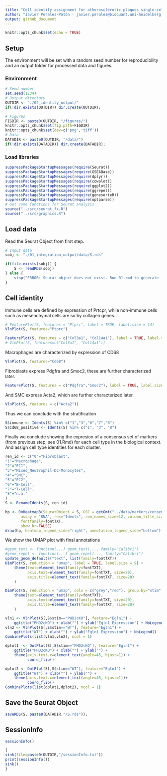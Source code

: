 ```yaml
---
title: "Cell identify assignment for atherosclerotic plaques single-cell RNAseq samples"
author: "Javier Perales-Patón - javier.perales@bioquant.uni-heidelberg.de - ORCID: 0000-0003-0780-6683" 
output: github_document
---
```


```r
knitr::opts_chunk$set(echo = TRUE)
```
## Setup
The environment will be set with a random seed number for reproducibility and an output folder
for processed data and figures.

### Environment
```r
# Seed number
set.seed(1234)
# Output directory
OUTDIR <- "./02_identity_output/"
if(!dir.exists(OUTDIR)) dir.create(OUTDIR);

# Figures
FIGDIR <- paste0(OUTDIR, "/figures/")
knitr::opts_chunk$set(fig.path=FIGDIR)
knitr::opts_chunk$set(dev=c('png','tiff'))
# Data
DATADIR <- paste0(OUTDIR, "/data/")
if(!dir.exists(DATADIR)) dir.create(DATADIR);
```

### Load libraries
```r
suppressPackageStartupMessages(require(Seurat))
suppressPackageStartupMessages(require(GSEABase))
suppressPackageStartupMessages(require(dplyr))
suppressPackageStartupMessages(require(cowplot))
suppressPackageStartupMessages(require(ggplot2))
suppressPackageStartupMessages(require(ggrepel))
suppressPackageStartupMessages(require(genesorteR))
suppressPackageStartupMessages(require(optparse))
# Get some functions for Seurat analysis
source("../src/seurat_fx.R")
source("../src/graphics.R")
```

## Load data
Read the Seurat Object from first step.
```r
# Input data
sobj <- "./01_integration_output/data/S.rds"

if(file.exists(sobj)) {
	S <- readRDS(sobj)
} else {
	stop("ERROR: Seurat object does not exist. Run 01.rmd to generate it.")
}
```

## Cell identity
Immune cells are defined by expression of Prtcpr, 
while non-immune cells such as mesenchymal cells are so by collagen genes.

```r
# FeaturePlot(S, features = "Ptprc", label = TRUE, label.size = 14)
VlnPlot(S, features="Ptprc")
```
```r
FeaturePlot(S, features = c("Col3a1", "Col14a1"), label = TRUE, label.size = 14)
# VlnPlot(S, features=c("Col3a1", "Col14a1"))
```

Macrophages are characterized by expression of CD68

```r
VlnPlot(S, features="Cd68")
```
Fibroblasts express Pdgfra and Smoc2, these are further characterized later.
```r
FeaturePlot(S, features = c("Pdgfra","Smoc2"), label = TRUE, label.size = 14)
```

And SMC express Acta2, which are further characterized later.
```r
VlnPlot(S, features = c("Acta2"))
```

Thus we can conclude with the stratification
```r
S$immune <- Idents(S) %in% c("1","3","6","7","8")
S$Cd68_positive <- Idents(S) %in% c("1", "3", "8")
```

Finally we conclude showing the expresion of a consensus set of markers (from previous step, see 01.Rmd) 
for each cell type in the biological context. And assign cell type identities for each cluster.

```r
ren_id <- c("0"="Fibroblast",
"1"="Macrophage",
"2"="EC1",
"3"="Mixed_Neutrophil-DC-Monocytes",
"4"="SMC",
"5"="EC2",
"6"="B-Cell",
"7"="T-Cell",
"8"="n.a."
)
S <- RenameIdents(S, ren_id)
```

```r
hp <- DoHeatmap3(SeuratObject = S, GSC = getGmt("../data/markers/consensus_plaque.gmt"), 
	   assay = "RNA", res="Idents", row_names_size=12, column_title_size=0, 
	   fontfamily=fontTXT,
	   show_hr=FALSE)
draw(hp, heatmap_legend_side="right", annotation_legend_side="bottom")
```


We show the UMAP plot with final annotations
```r
#geom_text <- function(...) geom_text(..., family="Calibri")
#geom_repel <- function(...) geom_repel(..., family="Calibri")
update_geom_defaults("text", list(family=fontTXT))
DimPlot(S, reduction = "umap", label = TRUE, label.size = 9) + 
	theme(text=element_text(family=fontTXT),
	      axis.text=element_text(family=fontTXT, size=20),
	      axis.title=element_text(family=fontTXT, size=20)
	)
```

```r
DimPlot(S, reduction = "umap", cols = c("grey","red"), group.by="stim", label = FALSE) + 
	theme(text=element_text(family=fontTXT),
	      axis.text=element_text(family=fontTXT, size=20),
	      axis.title=element_text(family=fontTXT, size=20)
	)
```

```r
vln1 <- VlnPlot(S[,S$stim=="PHD2cKO"], feature="Egln1") + 
	ggtitle("PHD2cKO") + xlab("") + ylab("Egln1 Expression") + NoLegend()
vln2 <- VlnPlot(S[,S$stim=="WT"], feature="Egln1") + 
	ggtitle("WT") + xlab("") + ylab("Egln1 Expression") + NoLegend()
CombinePlots(list(vln1,vln2), ncol = 1)
```

```r
dplot1  <- DotPlot(S[,S$stim=="PHD2cKO"], feature="Egln1") + 
	ggtitle("PHD2cKO") + xlab("") + ylab("") + 
	theme(axis.text.x=element_text(angle=45, hjust=1)) +
	      coord_flip()

dplot2 <- DotPlot(S[,S$stim=="WT"], feature="Egln1") + 
	ggtitle("WT") + xlab("") + ylab("") + 
	theme(axis.text.x=element_text(angle=45, hjust=1))+ 
	      coord_flip()
CombinePlots(list(dplot1,dplot2), ncol = 1)
```


## Save the Seurat Object
```r
saveRDS(S, paste0(DATADIR,"/S.rds"));
```

## SessionInfo
```r
sessionInfo()

{                                                                                                                                                                                                           
sink(file=paste0(OUTDIR,"/sessionInfo.txt"))
print(sessionInfo())
sink()
}
```

